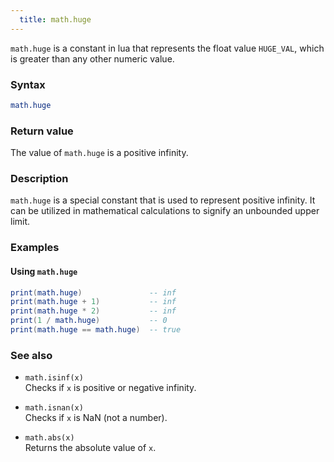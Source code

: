```yaml
---
  title: math.huge 
---
```


`math.huge` is a constant in lua that represents the float value `HUGE_VAL`, which is greater than any other numeric value.

### Syntax  

```lua
math.huge
```

### Return value  

The value of `math.huge` is a positive infinity.

### Description  

`math.huge` is a special constant that is used to represent positive infinity. It can be utilized in mathematical calculations to signify an unbounded upper limit.

### Examples  

#### Using `math.huge`  

```lua
print(math.huge)               -- inf
print(math.huge + 1)           -- inf
print(math.huge * 2)           -- inf
print(1 / math.huge)           -- 0
print(math.huge == math.huge)  -- true
```

### See also  

- `math.isinf(x)`  
  Checks if `x` is positive or negative infinity.

- `math.isnan(x)`  
  Checks if `x` is NaN (not a number).

- `math.abs(x)`  
  Returns the absolute value of `x`.
